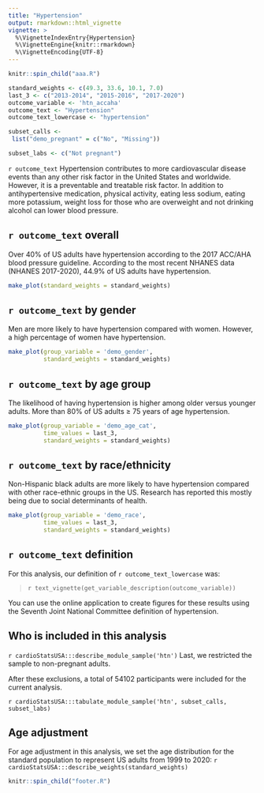 ```yaml
---
title: "Hypertension"
output: rmarkdown::html_vignette
vignette: >
  %\VignetteIndexEntry{Hypertension}
  %\VignetteEngine{knitr::rmarkdown}
  %\VignetteEncoding{UTF-8}
---
```


```r

knitr::spin_child("aaa.R")

```


```r

standard_weights <- c(49.3, 33.6, 10.1, 7.0)
last_3 <- c("2013-2014", "2015-2016", "2017-2020")
outcome_variable <- 'htn_accaha'
outcome_text <- "Hypertension"
outcome_text_lowercase <- "hypertension"

subset_calls <- 
 list("demo_pregnant" = c("No", "Missing"))

subset_labs <- c("Not pregnant")

```

`r outcome_text` Hypertension contributes to more cardiovascular disease events than any other risk factor in the United States and worldwide.  However, it is a preventable and treatable risk factor.  In addition to antihypertensive medication, physical activity, eating less sodium, eating more potassium, weight loss for those who are overweight and not drinking alcohol can lower blood pressure. 

## `r outcome_text` overall

Over 40% of US adults have hypertension according to the 2017 ACC/AHA blood pressure guideline.  According to the most recent NHANES data (NHANES 2017-2020), 44.9% of US adults have hypertension.
```r
make_plot(standard_weights = standard_weights)
```

## `r outcome_text` by gender

Men are more likely to have hypertension compared with women.  However, a high percentage of women have hypertension. 
```r
make_plot(group_variable = 'demo_gender',
          standard_weights = standard_weights)
```

## `r outcome_text` by age group

The likelihood of having hypertension is higher among older versus younger adults. More than 80% of US adults ≥ 75 years of age hypertension.  
```r
make_plot(group_variable = 'demo_age_cat',
          time_values = last_3,
          standard_weights = standard_weights)
```

## `r outcome_text` by race/ethnicity

Non-Hispanic black adults are more likely to have hypertension compared with other race-ethnic groups in the US.  Research has reported this mostly being due to social determinants of health.
```r
make_plot(group_variable = 'demo_race',
          time_values = last_3,
          standard_weights = standard_weights)
```


## `r outcome_text` definition

For this analysis, our definition of `r outcome_text_lowercase` was:

> `r text_vignette(get_variable_description(outcome_variable))`

You can use the online application to create figures for these results using the Seventh Joint National Committee definition of hypertension.

## Who is included in this analysis

`r cardioStatsUSA:::describe_module_sample('htn')` Last, we restricted the sample to non-pregnant adults.

After these exclusions, a total of 54102 participants were included for the current analysis.

`r cardioStatsUSA:::tabulate_module_sample('htn', subset_calls, subset_labs)`

## Age adjustment

For age adjustment in this analysis, we set the age distribution for the standard population to represent US adults from 1999 to 2020: `r cardioStatsUSA:::describe_weights(standard_weights)`

```r
knitr::spin_child("footer.R")
```
